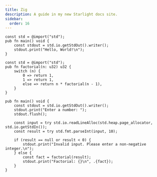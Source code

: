 ```yaml
---
title: Zig
description: A guide in my new Starlight docs site.
sidebar:
  order: 16
---
```



<div class="not-content">
  <YouTube id="https://youtu.be/kxT8-C1vmd4?si=2FGUNQ54w3DIJccU" />
</div>


```zig
const std = @import("std");
pub fn main() void {
    const stdout = std.io.getStdOut().writer();
    stdout.print("Hello, World!\n");
}
```

```zig
const std = @import("std");
pub fn factorial(n: u32) u32 {
    switch (n) {
        0 => return 1,
        1 => return 1,
        else => return n * factorial(n - 1),
    }
}

pub fn main() void {
    const stdout = std.io.getStdOut().writer();
    stdout.print("Enter a number: ");
    stdout.flush();

    const input = try std.io.readLineAlloc(std.heap.page_allocator, std.io.getStdIn());
    const result = try std.fmt.parseInt(input, 10);

    if (result == null or result < 0) {
        stdout.print("Invalid input. Please enter a non-negative integer.\n");
    } else {
        const fact = factorial(result);
        stdout.print("Factorial: {}\n", .{fact});
    }
}
```